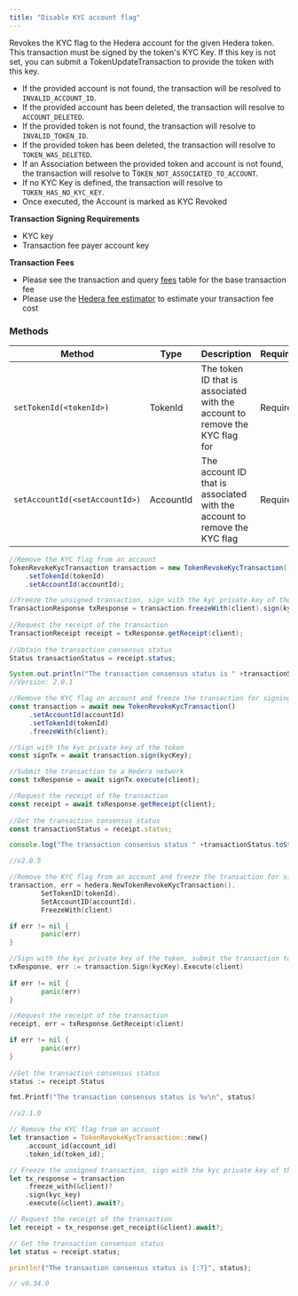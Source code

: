 ```yaml
---
title: "Disable KYC account flag"
---
```



Revokes the KYC flag to the Hedera account for the given Hedera token. This transaction must be signed by the token's KYC Key. If this key is not set, you can submit a TokenUpdateTransaction to provide the token with this key.

* If the provided account is not found, the transaction will be resolved to `INVALID_ACCOUNT_ID`.
* If the provided account has been deleted, the transaction will resolve to `ACCOUNT_DELETED`.
* If the provided token is not found, the transaction will resolve to `INVALID_TOKEN_ID`.
* If the provided token has been deleted, the transaction will resolve to `TOKEN_WAS_DELETED`.
* If an Association between the provided token and account is not found, the transaction will resolve to T`OKEN_NOT_ASSOCIATED_TO_ACCOUNT`.
* If no KYC Key is defined, the transaction will resolve to `TOKEN_HAS_NO_KYC_KEY`.
* Once executed, the Account is marked as KYC Revoked

**Transaction Signing Requirements**

* KYC key
* Transaction fee payer account key

**Transaction Fees**

* Please see the transaction and query [fees](/hedera/networks/mainnet/fees#transaction-and-query-fees) table for the base transaction fee
* Please use the [Hedera fee estimator](https://hedera.com/fees) to estimate your transaction fee cost

### Methods

| Method                         | Type      | Description                                                                 | Requirement |
| ------------------------------ | --------- | --------------------------------------------------------------------------- | ----------- |
| `setTokenId(<tokenId>)`        | TokenId   | The token ID that is associated with the account to remove the KYC flag for | Required    |
| `setAccountId(<setAccountId>)` | AccountId | The account ID that is associated with the account to remove the KYC flag   | Required    |

<CodeGroup>

```java Java
//Remove the KYC flag from an account
TokenRevokeKycTransaction transaction = new TokenRevokeKycTransaction()
    .setTokenId(tokenId)
    .setAccountId(accountId);

//Freeze the unsigned transaction, sign with the kyc private key of the token, submit the transaction to a Hedera network
TransactionResponse txResponse = transaction.freezeWith(client).sign(kycKey).execute(client);
    
//Request the receipt of the transaction
TransactionReceipt receipt = txResponse.getReceipt(client);
    
//Obtain the transaction consensus status
Status transactionStatus = receipt.status;

System.out.println("The transaction consensus status is " +transactionStatus);
//Version: 2.0.1
```


```javascript JavaScript
//Remove the KYC flag on account and freeze the transaction for signing
const transaction = await new TokenRevokeKycTransaction()
     .setAccountId(accountId)
     .setTokenId(tokenId)
     .freezeWith(client);

//Sign with the kyc private key of the token
const signTx = await transaction.sign(kycKey);

//Submit the transaction to a Hedera network    
const txResponse = await signTx.execute(client);

//Request the receipt of the transaction
const receipt = await txResponse.getReceipt(client);
    
//Get the transaction consensus status
const transactionStatus = receipt.status;

console.log("The transaction consensus status " +transactionStatus.toString());

//v2.0.5
```


```go Go
//Remove the KYC flag from an account and freeze the transaction for signing
transaction, err = hedera.NewTokenRevokeKycTransaction().
		SetTokenID(tokenId).
		SetAccountID(accountId).
		FreezeWith(client)

if err != nil {
		panic(err)
}

//Sign with the kyc private key of the token, submit the transaction to a Hedera network
txResponse, err := transaction.Sign(kycKey).Execute(client)
		
if err != nil {
		panic(err)
}

//Request the receipt of the transaction
receipt, err = txResponse.GetReceipt(client)

if err != nil {
		panic(err)
}
	
//Get the transaction consensus status
status := receipt.Status

fmt.Printf("The transaction consensus status is %v\n", status)

//v2.1.0
```


```rust Rust
// Remove the KYC flag from an account
let transaction = TokenRevokeKycTransaction::new()
    .account_id(account_id)
    .token_id(token_id);

// Freeze the unsigned transaction, sign with the kyc private key of the token
let tx_response = transaction
    .freeze_with(&client)?
    .sign(kyc_key)
    .execute(&client).await?;

// Request the receipt of the transaction
let receipt = tx_response.get_receipt(&client).await?;

// Get the transaction consensus status
let status = receipt.status;

println!("The transaction consensus status is {:?}", status);

// v0.34.0
```

</CodeGroup>
